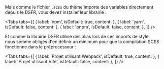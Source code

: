 

Mais comme le fichier `.scss` du thème importe des variables directement depuis le DSFR, vous devez installer leur librairie :

<Tabs
  tabs={[
    { label: 'npm', isDefault: true, content: <Source language="shell" code="npm add @gouvfr/dsfr@^1.9.3"></Source> },
    { label: 'yarn', isDefault: false, content: <Source language="shell" code="yarn add @gouvfr/dsfr@^1.9.3"></Source> },
    { label: 'pnpm', isDefault: false, content: <Source language="shell" code="pnpm add @gouvfr/dsfr@^1.9.3"></Source> },
  ]}
/>

Et comme la librairie DSFR utilise des alias lors de ces imports de style, nous somme obligés d'en définir un minimum pour que la compilation SCSS fonctionne dans le préprocesseur :

<Tabs
  tabs={[
    { label: 'Projet utilisant Webpack', isDefault: true, content: <WebpackTab /> },
    { label: 'Projet utilisant Vite', isDefault: false, content: <ViteTab /> },
  ]}
/>

